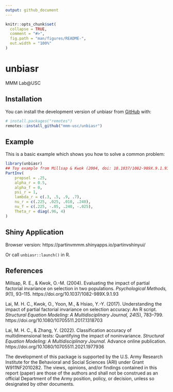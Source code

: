 ```yaml
---
output: github_document
---
```


<!-- README.md is generated from README.Rmd. Please edit that file -->

```r
knitr::opts_chunk$set(
  collapse = TRUE,
  comment = "#>",
  fig.path = "man/figures/README-",
  out.width = "100%"
)
```

# unbiasr

MMM Lab@USC

<!-- badges: start -->
<!-- badges: end -->

## Installation

You can install the development version of unbiasr from [GitHub](https://github.com/) with:

``` r
# install.packages("remotes")
remotes::install_github("mmm-usc/unbiasr")
```

## Example

This is a basic example which shows you how to solve a common problem:

```r
library(unbiasr)
## Toy example from Millsap & Kwok (2004, doi: 10.1037/1082-989X.9.1.93)
PartInv(
    propsel = .25,
    alpha_r = 0.5,
    alpha_f = 0,
    psi_r = 1,
    lambda_r = c(.3, .5, .9, .7),
    nu_r = c(.225, .025, .010, .240),
    nu_f = c(.225, -.05, .240, -.025),
    Theta_r = diag(.96, 4)
)
```

## Shiny Application

Browser version: https://partinvmmm.shinyapps.io/partinvshinyui/

Or call `unbiasr::launch()` in R.

## References

Millsap, R. E., & Kwok, O.-M. (2004). Evaluating the impact of partial factorial invariance on selection in two populations. *Psychological Methods, 9*(1), 93–115. https://doi.org/10.1037/1082-989X.9.1.93

Lai, M. H. C., Kwok, O., Yoon, M., & Hsiao, Y.-Y. (2017). Understanding the impact of partial factorial invariance on selection accuracy: An R script. *Structural Equation Modeling: A Multidisciplinary Journal, 24*(5), 783–799. https://doi.org/10.1080/10705511.2017.1318703

Lai, M. H. C., & Zhang, Y. (2022). Classification accuracy of multidimensional tests: Quantifying the impact of noninvariance. *Structural Equation Modeling: A Multidisciplinary Journal.* Advance online publication. https://doi.org/10.1080/10705511.2021.1977936

The development of this package is supported by the U.S. Army Research Institute for the Behavioral and Social Sciences (ARI) under Grant W911NF2010282. The views, opinions, and/or findings contained in this report (paper) are those of the authors and shall not be construed as an official Department of the Army position, policy, or decision, unless so designated by other documents.
